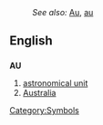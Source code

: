 :''See also:'' [[Au]], [[au]]
==English==
==={{initialism}}===
'''AU'''

#[[astronomical unit]]
#[[Australia]]

[[Category:Symbols]]